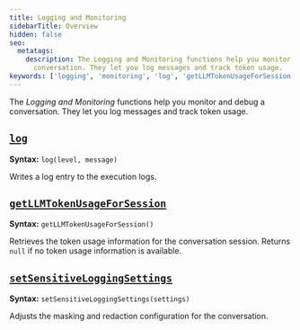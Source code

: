 ```yaml
---
title: Logging and Monitoring
sidebarTitle: Overview
hidden: false
seo:
  metatags:
    description: The Logging and Monitoring functions help you monitor and debug a
      conversation. They let you log messages and track token usage.
keywords: ['logging', 'monitoring', 'log', 'getLLMTokenUsageForSession', 'setSensitiveLoggingSettings']
---
```


The _Logging and Monitoring_ functions help you monitor and debug a conversation. They let you log messages and track token usage.

## [`log`](/ai/for-developers/function-reference/logging/log)

**Syntax:** `log(level, message)`

Writes a log entry to the execution logs.

## [`getLLMTokenUsageForSession`](/ai/for-developers/function-reference/logging/getLLMTokenUsageForSession)

**Syntax:** `getLLMTokenUsageForSession()`

Retrieves the token usage information for the conversation session. Returns `null` if no token usage information is available.

## [`setSensitiveLoggingSettings`](/ai/for-developers/function-reference/logging/setSensitiveLoggingSettings)

**Syntax:** `setSensitiveLoggingSettings(settings)`

Adjusts the masking and redaction configuration for the conversation.